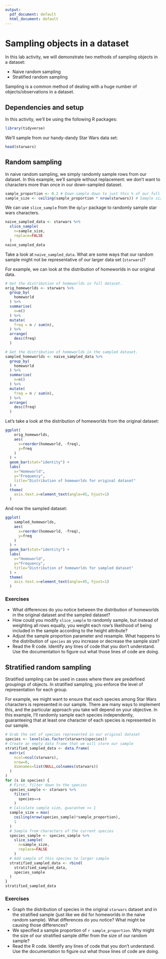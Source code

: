 ```yaml
---
output:
  pdf_document: default
  html_document: default
---
```


# Sampling objects in a dataset

In this lab activity, we will demonstrate two methods of sampling objects in a dataset:

- Naive random sampling
- Stratified random sampling

Sampling is a common method of dealing with a huge number of objects/observations in a dataset.

## Dependencies and setup

In this activity, we'll be using the following R packages:

```r
library(tidyverse)
```

We'll sample from our handy-dandy Star Wars data set:

```r
head(starwars)
```

## Random sampling

In naive random sampling, we simply randomly sample rows from our dataset.
In this example, we'll sample without replacement: we don't want to characters more than once in our down-sampled dataset.

```r
sample_proportion <- 0.2 # Down-sample down to just this % of our full data set
sample_size <- ceiling(sample_proportion * nrow(starwars)) # Sample size, round up.
```

We can use `slice_sample` from the `dplyr` package to randomly sample star wars characters.

```r
naive_sampled_data <- starwars %>%
  slice_sample(
    n=sample_size,
    replace=FALSE
  )
naive_sampled_data
```

Take a look at `naive_sampled_data`.
What are some ways that our random sample might not be representative of our larger data set (`starwars`)?

For example, we can look at the distribution of homeworlds in our original data.

```r
# Get the distribution of homeworlds in full dataset.
orig_homeworlds <- starwars %>%
  group_by(
    homeworld
  ) %>%
  summarise(
    n=n()
  ) %>%
  mutate(
    freq = n / sum(n),
  ) %>%
  arrange(
    desc(freq)
  )

# Get the distribution of homeworlds in the sampled dataset.
sampled_homeworlds <- naive_sampled_data %>%
  group_by(
    homeworld
  ) %>%
  summarise(
    n=n()
  ) %>%
  mutate(
    freq = n / sum(n),
  ) %>%
  arrange(
    desc(freq)
  )
```

Let's take a look at the distribution of homeworlds from the original dataset:

```r
ggplot(
    orig_homeworlds,
    aes(
      x=reorder(homeworld, -freq),
      y=freq
    )
  ) +
  geom_bar(stat="identity") +
  labs(
    x="Homeworld",
    y="Frequency",
    title="Distribution of homeworlds for original dataset"
  ) +
  theme(
    axis.text.x=element_text(angle=45, hjust=1)
  )
```

And now the sampled dataset:

```r
ggplot(
    sampled_homeworlds,
    aes(
      x=reorder(homeworld, -freq),
      y=freq
    )
  ) +
  geom_bar(stat="identity") +
  labs(
    x="Homeworld",
    y="Frequency",
    title="Distribution of homeworlds for sampled dataset"
  ) +
  theme(
    axis.text.x=element_text(angle=45, hjust=1)
  )
```

### Exercises

- What differences do you notice between the distribution of homeworlds in the original dataset and the sampled dataset?
- How could you modify `slice_sample` to randomly sample, but instead of weighting all rows equally, you weight each row's likelihood of being included in the sample according to the height attribute?
- Adjust the sample proportion parameter and resample. What happens to the distribution of `species` as you increase or decrease the sample size?
- Read the R code. Identify any lines of code that you don't understand. Use the documentation to figure out what those lines of code are doing.

## Stratified random sampling

Stratified sampling can be used in cases where there are predefined groupings of objects.
In stratified sampling, you enforce the level of representation for each group.

For example, we might want to ensure that each species among Star Wars characters is represented in our sample.
There are many ways to implement this, and the particular approach you take will depend on your objective.
In this example, I'll randomly sample each species independently, guaranteeing that at least one character of each species is represented in our sample.

```r
# Grab the set of species represented in our original dataset
species <- levels(as.factor(starwars$species))
# Create an empty data frame that we will store our sample
stratified_sampled_data <- data.frame(
  matrix(
    ncol=ncol(starwars),
    nrow=0,
    dimnames=list(NULL,colnames(starwars))
  )
)
for (s in species) {
  # First, filter down to the species
  species_sample <- starwars %>%
    filter(
      species==s
    )
  # Calculate sample size, guarantee >= 1
  sample_size = max(
    ceiling(nrow(species_sample)*sample_proportion),
    1
  )
  # Sample from characters of the current species
  species_sample <- species_sample %>%
    slice_sample(
      n=sample_size,
      replace=FALSE
    )
  # Add sample of this species to larger sample
  stratified_sampled_data <- rbind(
    stratified_sampled_data,
    species_sample
  )
}
stratified_sampled_data
```

### Exercises

- Graph the distribution of species in the original `starwars` dataset and in the stratified sample (just like we did for homeworlds in the naive random sample). What differences do you notice? What might be causing those differences?
- We specified a sample proportion of `r sample_proportion`. Why might the size of our stratified sample differ from the size of our random sample?
- Read the R code. Identify any lines of code that you don't understand. Use the documentation to figure out what those lines of code are doing.